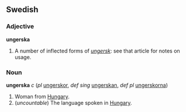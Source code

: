 ==Swedish==
===Adjective===
'''ungerska''' 

#A number of inflected forms of ''[[ungersk]]'': see that article for notes on usage.


===Noun===
'''ungerska''' ''c'' (''pl'' [[ungerskor]], ''def sing'' [[ungerskan]], ''def pl'' [[ungerskorna]])

#Woman from [[Hungary]].
#(''uncountable'') The language spoken in [[Hungary]].